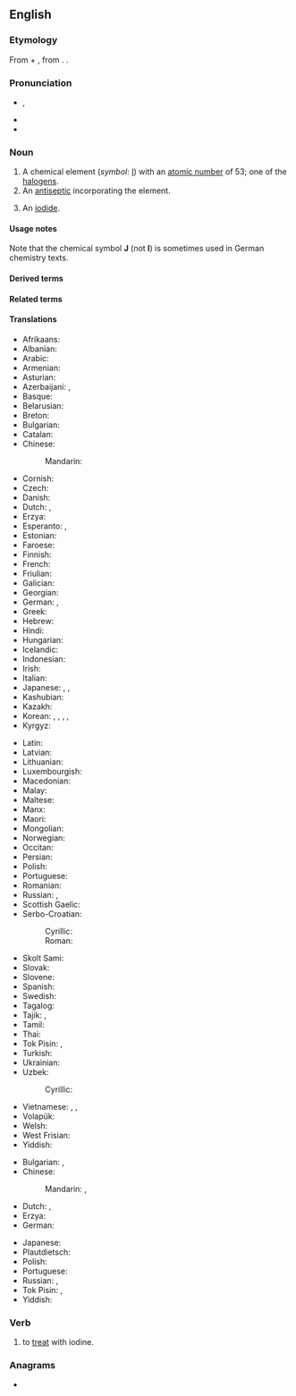 ==English==
{{elements|en|I|tellurium|Te|xenon|Xe}}

===Etymology===
From {{der|en|fr|iode}} + {{af|en|-ine}}, from {{der|en|grc|ἰοειδής|t=violet}}. {{coin|en|Humphry Davy|nat=British|occ=chemist|in=1814}}.
{{wikipedia}}

===Pronunciation===
* {{enPR|ī'ədīn, ī'ədĭn, ī'ədēn}}, {{IPA|en|/ˈaɪ.əˌdaɪn, -dɪn, -diːn/}}
* {{audio|en|en-us-iodine.ogg|Audio (US)}}
* {{audio|en|en-uk-iodine.ogg|Audio (UK)}}

===Noun===
{{en-noun|-|s}}

# A chemical element (''symbol'': [[I]]) with an [[atomic number]] of 53; one of the [[halogen]]s.
# An [[antiseptic]] incorporating the element.
#: {{syn|en|tincture of iodine}}
# {{lb|en|countable|uncountable|obsolete}} An [[iodide]].

====Usage notes====
Note that the chemical symbol '''J''' (not '''I''') is sometimes used in German chemistry texts.

====Derived terms====
{{der4
|en|[[iod-]], [[iodo-]]
|iodimetry
|iodinate
|iodination
|iodine-125
|iodine-131
|iodine cyanide
|iodine green
|iodine heptafluoride
|iodine monochloride
|iodine number
|iodine pentafluoride
|iodine pentoxide
|iodine scarlet
|iodine trichloride
|iodine value
|iodine yellow
|[[iodinised]], [[iodinized]]
|iodite
|iodyrite
|radioiodine
|thyro-iodine
|tincture of iodine
}}

====Related terms====
{{rel4
|en|iodate
|iode
|iodic
|iodide
|iodipin
|[[iodise]], [[iodize]]
|iodous
}}

====Translations====
{{trans-top|element}}
* Afrikaans: {{t|af|jood}}
* Albanian: {{t+|sq|jod}}
* Arabic: {{t|ar|يُود|m}}
* Armenian: {{t+|hy|յոդ}}
* Asturian: {{t|ast|yodu|m}}
* Azerbaijani: {{t|az|yod}}, {{t|az|iod}}
* Basque: {{t|eu|iodoa}}
* Belarusian: {{t|be|ёд|m}}
* Breton: {{t|br|iod|m}}
* Bulgarian: {{t+|bg|йод|m}}
* Catalan: {{t+|ca|iode}}
* Chinese:
*: Mandarin: {{t+|cmn|碘|tr=diǎn}}
* Cornish: {{t|kw|eyodyn}}
* Czech: {{t+|cs|jód|m}}
* Danish: {{t+|da|jod}}
* Dutch: {{t+|nl|jood|n}}, {{t+|nl|jodium|n}}
* Erzya: {{t|myv|ёда}}
* Esperanto: {{t+|eo|jodo}}, {{t+|eo|iodo}}
* Estonian: {{t+|et|jood}}
* Faroese: {{t|fo|jod}}
* Finnish: {{t+|fi|jodi}}
* French: {{t+|fr|iode|m}}
* Friulian: {{t|fur|jodi}}
* Galician: {{t+|gl|iodo}}
* Georgian: {{t|ka|იოდი}}
* German: {{t+|de|Iod|n}}, {{t+|de|Jod|n}}
* Greek: {{t+|el|ιώδιο|n}}
* Hebrew: {{t+|he|יוד|m|tr=yod}}
* Hindi: {{t|hi|जंबुकी}}
* Hungarian: {{t+|hu|jód}}
* Icelandic: {{t+|is|joð}}
* Indonesian: {{t+|id|yodium}}
* Irish: {{t|ga|iaidín}}
* Italian: {{t+|it|iodio|m}}
* Japanese: {{t+|ja|ヨウ素|tr=ようそ, yōso}}, {{t+|ja|沃素|tr=ようそ, yōso}}, {{t+|ja|ヨード|tr=yōdo}}
* Kashubian: {{t|csb|jód}}
* Kazakh: {{t|kk|йод}}
* Korean: {{t+|ko|요오드}}, {{t|ko|옥도(沃度)}}, {{t|ko|옥소(沃素)}}, {{t|ko|요오듐}}, {{t+|ko|아이오딘}}
* Kyrgyz: {{t+|ky|йод}}
{{trans-mid}}
* Latin: {{t+|la|iodium}}
* Latvian: {{t+|lv|jods|m}}
* Lithuanian: {{t+|lt|jodas}}
* Luxembourgish: {{t|lb|Iod}}
* Macedonian: {{t|mk|јод|m}}
* Malay: {{t|ms|iodin}}
* Maltese: {{t|mt|jodju|m}}
* Manx: {{t|gv|eeadeen}}
* Maori: {{t|mi|hautawa}}
* Mongolian: {{t|mn|йод}}
* Norwegian: {{t+|no|jod}}
* Occitan: {{t|oc|iòde|m}}
* Persian: {{t+|fa|ید|tr=yod}}
* Polish: {{t+|pl|jod|m}}
* Portuguese: {{t+|pt|iodo}}
* Romanian: {{t+|ro|iod|n}}
* Russian: {{t+|ru|йод|m}}, {{t+|ru|ио́д|m}}
* Scottish Gaelic: {{t|gd|ìodain}}
* Serbo-Croatian:
*: Cyrillic: {{t|sh|јо̑д|m}}
*: Roman: {{t+|sh|jȏd|m}}
* Skolt Sami: {{t|sms|jåått}}
* Slovak: {{t+|sk|jód|m}}
* Slovene: {{t+|sl|jod|m}}
* Spanish: {{t+|es|yodo|m}}
* Swedish: {{t+|sv|jod|c}}
* Tagalog: {{t|tl|yodo}}
* Tajik: {{t+|tg|йод}}, {{t|tg|иод}}
* Tamil: {{t|ta|அயடின்}}
* Thai: {{t+|th|ไอโอดีน}}
* Tok Pisin: {{t|tpi|aiadin}}, {{t|tpi|yot}}
* Turkish: {{t+|tr|iyot}}
* Ukrainian: {{t|uk|йод|m}}
* Uzbek: {{t+|uz|yod}}
*: Cyrillic: {{t+|uz|йод}}
* Vietnamese: {{t|vi|iot}}, {{t+|vi|iốt}}, {{t|vi|iođ}}
* Volapük: {{t+|vo|yodin}}
* Welsh: {{t+|cy|ïodin}}
* West Frisian: {{t|fy|joadium}}
* Yiddish: {{t|yi|יאָד|m}}
{{trans-bottom}}

{{trans-top|antiseptic}}
* Bulgarian: {{t|bg|йо́дна тинкту́ра|f}}, {{t+|bg|йод|m}} {{qualifier|colloquial}}
* Chinese:
*: Mandarin: {{t+|cmn|碘酒|tr=diǎnjiǔ}}, {{t+|cmn|碘酊|tr=diǎndǐng}}
* Dutch: {{t+|nl|jodium|n}}, {{t+|nl|jodiumtinctuur|m}}
* Erzya: {{t|myv|ёда}}
* German: {{t|de|Jodtinktur|f}}
{{trans-mid}}
* Japanese: {{t|ja|ヨードチンキ|tr=yōdochinki}}
* Plautdietsch: {{t|pdt|Jood|n}}
* Polish: {{t+|pl|jodyna|f}}
* Portuguese: {{t+|pt|iodo|m}}
* Russian: {{t|ru|[[раствор]] [[йод|йода]]|m}}, {{t+|ru|ио́д|m}}
* Tok Pisin: {{t|tpi|aiadin}}, {{t|tpi|yot}}
* Yiddish: {{t|yi|יאָד|m|f}}
{{trans-bottom}}

===Verb===
{{en-verb}}

# {{lb|en|transitive}} to [[treat]] with iodine.
#: {{syn|en|iodinate}}

===Anagrams===
* {{anagrams|en|a=deiino|Idoine}}